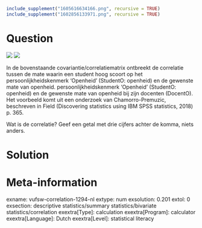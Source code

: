 ```r
include_supplement("1605616634166.png", recursive = TRUE)
include_supplement("1602856133971.png", recursive = TRUE)
```

Question
========
![](1605616634166.png)
![](1602856133971.png)

In de bovenstaande covariantie/correlatiematrix ontbreekt de correlatie tussen de mate waarin een student hoog scoort op het persoonlijkheidskenmerk 'Openheid' (StudentO: openheid) en de gewenste mate van openheid. persoonlijkheidskenmerk 'Openheid' (StudentO: openheid) en de gewenste mate van openheid bij zijn docenten (DocentO). Het voorbeeld komt uit een onderzoek van Chamorro-Premuzic, beschreven in Field (Discovering statistics using IBM SPSS statistics, 2018) p. 365.

Wat is de correlatie? Geef een getal met drie cijfers achter de komma, niets anders.


Solution
========

Meta-information
================
exname: vufsw-correlation-1294-nl
extype: num
exsolution: 0.201
extol: 0
exsection: descriptive statistics/summary statistics/bivariate statistics/correlation
exextra[Type]: calculation
exextra[Program]: calculator
exextra[Language]: Dutch
exextra[Level]: statistical literacy


